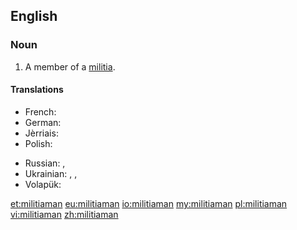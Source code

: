 ==English==

===Noun===
{{en-noun|militiamen}}

# A member of a [[militia]].

====Translations====
{{trans-top|member of a militia}}
* French: {{t+|fr|milicien|m}}
* German: {{t|de|Milizionär|m}}
* Jèrriais: {{t|roa-jer|milicien|m}}
* Polish: {{t|pl|milicjant|m}}
{{trans-mid}}
* Russian: {{t+|ru|милиционе́р|m|sc=Cyrl}}, {{t+|ru|ополче́нец|m|sc=Cyrl}}
* Ukrainian: {{t|uk|міліціоне́р|m|sc=Cyrl}}, {{t|uk|міліція́нт|m|sc=Cyrl}}, {{t|uk|ополче́нець|m|sc=Cyrl}}
* Volapük: {{qualifier|male or female}} {{t|vo|sifanakomipan}}
{{trans-bottom}}

[[et:militiaman]]
[[eu:militiaman]]
[[io:militiaman]]
[[my:militiaman]]
[[pl:militiaman]]
[[vi:militiaman]]
[[zh:militiaman]]
